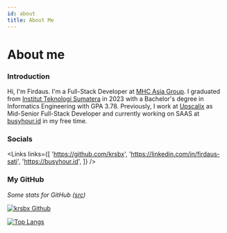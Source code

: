 ---
id: about
title: About Me
---

# About me

### Introduction

Hi, I'm Firdaus. I'm a Full-Stack Developer at [MHC Asia Group](https://mhcasia.com/). I graduated from [Institut Teknologi Sumatera](https://itera.ac.id) in 2023 with a Bachelor's degree in Informatics Engineering with GPA 3.78. Previously, I work  at [Upscalix](https://upscalix.com.au) as Mid-Senior Full-Stack Developer and currently working on SAAS at [busyhour.id](https://busyhour.id) in my free time.

### Socials


<Links
  links={[
    'https://github.com/krsbx',
    'https://linkedin.com/in/firdaus-sati',
    'https://busyhour.id',
  ]}
/>

### My GitHub

_Some stats for GitHub ([src](https://github.com/anuraghazra/github-readme-stats))_

[![krsbx Github](https://github-readme-stats.vercel.app/api?username=krsbx&count_private=true&show_icons=true) ](https://github.com/krsbx)

[![Top Langs](https://github-readme-stats.vercel.app/api/top-langs/?username=krsbx&layout=compact)](https://github.com/krsbx)
